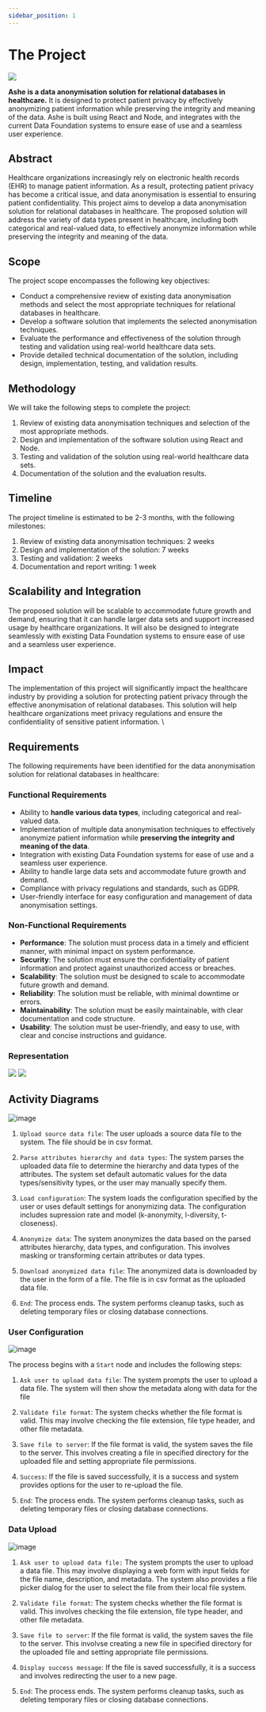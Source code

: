 ```yaml
---
sidebar_position: 1
---
```


# The Project

![](../static/img/logo.svg)

**Ashe is a data anonymisation solution for relational databases in healthcare.** It is designed to protect patient privacy by effectively anonymizing patient information while preserving the integrity and meaning of the data. Ashe is built using React and Node, and integrates with the current Data Foundation systems to ensure ease of use and a seamless user experience.

## Abstract

Healthcare organizations increasingly rely on electronic health records (EHR) to manage patient information. As a result, protecting patient privacy has become a critical issue, and data anonymisation is essential to ensuring patient confidentiality. This project aims to develop a data anonymisation solution for relational databases in healthcare. The proposed solution will address the variety of data types present in healthcare, including both categorical and real-valued data, to effectively anonymize information while preserving the integrity and meaning of the data.

## Scope

The project scope encompasses the following key objectives:

- Conduct a comprehensive review of existing data anonymisation methods and select the most appropriate techniques for relational databases in healthcare.
- Develop a software solution that implements the selected anonymisation techniques.
- Evaluate the performance and effectiveness of the solution through testing and validation using real-world healthcare data sets.
- Provide detailed technical documentation of the solution, including design, implementation, testing, and validation results.

## Methodology

We will take the following steps to complete the project:

1. Review of existing data anonymisation techniques and selection of the most appropriate methods.
2. Design and implementation of the software solution using React and Node.
3. Testing and validation of the solution using real-world healthcare data sets.
4. Documentation of the solution and the evaluation results.

## Timeline

The project timeline is estimated to be 2-3 months, with the following milestones:

1. Review of existing data anonymisation techniques: 2 weeks
2. Design and implementation of the solution: 7 weeks
3. Testing and validation: 2 weeks
4. Documentation and report writing: 1 week

## Scalability and Integration

The proposed solution will be scalable to accommodate future growth and demand, ensuring that it can handle larger data sets and support increased usage by healthcare organizations. It will also be designed to integrate seamlessly with existing Data Foundation systems to ensure ease of use and a seamless user experience.

## Impact

The implementation of this project will significantly impact the healthcare industry by providing a solution for protecting patient privacy through the effective anonymisation of relational databases. This solution will help healthcare organizations meet privacy regulations and ensure the confidentiality of sensitive patient information.
\

## Requirements

The following requirements have been identified for the data anonymisation solution for relational databases in healthcare:

### Functional Requirements

- Ability to **handle various data types**, including categorical and real-valued data.
- Implementation of multiple data anonymisation techniques to effectively anonymize patient information while **preserving the integrity and meaning of the data**.
- Integration with existing Data Foundation systems for ease of use and a seamless user experience.
- Ability to handle large data sets and accommodate future growth and demand.
- Compliance with privacy regulations and standards, such as GDPR.
- User-friendly interface for easy configuration and management of data anonymisation settings.

### Non-Functional Requirements

- **Performance**: The solution must process data in a timely and efficient manner, with minimal impact on system performance.
- **Security**: The solution must ensure the confidentiality of patient information and protect against unauthorized access or breaches.
- **Scalability**: The solution must be designed to scale to accommodate future growth and demand.
- **Reliability**: The solution must be reliable, with minimal downtime or errors.
- **Maintainability**: The solution must be easily maintainable, with clear documentation and code structure.
- **Usability**: The solution must be user-friendly, and easy to use, with clear and concise instructions and guidance.

### Representation

![](../static/img/repr/use-case.jpeg)
![](../static/img/repr/activity-08.jpeg)

## Activity Diagrams

![image](https://user-images.githubusercontent.com/71231079/236909069-76e7b325-9d40-40aa-9444-ddc7f81a8d45.png)

1. `Upload source data file`: The user uploads a source data file to the system. The file should be in csv format.

2. `Parse attributes hierarchy and data types`: The system parses the uploaded data file to determine the hierarchy and data types of the attributes. The system set default automatic values for the data types/sensitivity types, or the user may manually specify them.

3. `Load configuration`: The system loads the configuration specified by the user or uses default settings for anonymizing data. The configuration includes supression rate and model (k-anonymity, l-diversity, t-closeness).

4. `Anonymize data`: The system anonymizes the data based on the parsed attributes hierarchy, data types, and configuration. This involves masking or transforming certain attributes or data types.

5. `Download anonymized data file`: The anonymized data is downloaded by the user in the form of a file. The file is in csv format as the uploaded data file.

6. `End`: The process ends. The system performs cleanup tasks, such as deleting temporary files or closing database connections.
<!-- 
### User Authentication

![](../static/img/repr/activity-06.jpeg)
![](../static/img/repr/activity-07.jpeg) -->

### User Configuration

![image](https://user-images.githubusercontent.com/71231079/236910167-d95affbb-798e-4544-a05a-e7a1e2304574.png)

The process begins with a `Start` node and includes the following steps:

1. `Ask user to upload data file`: The system prompts the user to upload a data file. The system will then show the metadata along with data for the file

2. `Validate file format`: The system checks whether the file format is valid. This may involve checking the file extension, file type header, and other file metadata.

3. `Save file to server`: If the file format is valid, the system saves the file to the server. This involves creating a file in specified directory for the uploaded file and setting appropriate file permissions. 

4. `Success`: If the file is saved successfully, it is a success and system provides options for the user to re-upload the file.

5. `End`: The process ends. The system performs cleanup tasks, such as deleting temporary files or closing database connections.

### Data Upload

![image](https://user-images.githubusercontent.com/71231079/236912533-a2a5c4d5-ff7b-4724-b474-1264b0c75e8e.png)

1. `Ask user to upload data file:` The system prompts the user to upload a data file. This may involve displaying a web form with input fields for the file name, description, and metadata. The system also provides a file picker dialog for the user to select the file from their local file system.

2. `Validate file format`: The system checks whether the file format is valid. This involves checking the file extension, file type header, and other file metadata. 

3. `Save file to server`: If the file format is valid, the system saves the file to the server. This involvse creating a new file in specified directory for the uploaded file and setting appropriate file permissions. 

4. `Display success message`: If the file is saved successfully, it is a success and involves redirecting the user to a new page.

5. `End`: The process ends. The system performs cleanup tasks, such as deleting temporary files or closing database connections.

<!-- ### Data Validation

![](../static/img/repr/activity-02.jpeg)

### Data Visualisation

![](../static/img/repr/activity-03.jpeg) -->
